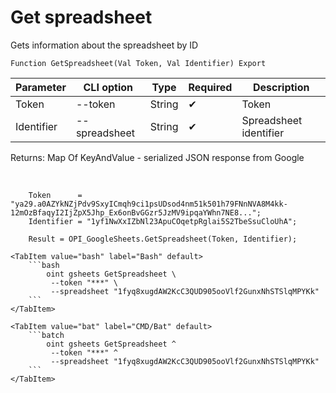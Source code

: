 ﻿---
sidebar_position: 2
---


# Get spreadsheet
 Gets information about the spreadsheet by ID



`Function GetSpreadsheet(Val Token, Val Identifier) Export`

  | Parameter | CLI option | Type | Required | Description |
  |-|-|-|-|-|
  | Token | --token | String | &#x2714; | Token |
  | Identifier | --spreadsheet | String | &#x2714; | Spreadsheet identifier |

  
  Returns:  Map Of KeyAndValue - serialized JSON response from Google

<br/>




```bsl title="1C:Enterprise/OneScript code example"
    Token      = "ya29.a0AZYkNZjPdv9SxyICmqh9ci1psUDsod4nm51k501h79FNnNVA8M4kk-12mOzBfaqyI2IjZpX5Jhp_Ex6onBvGGzr5JzMV9ipqaYWhn7NE8...";
    Identifier = "1yf1NwXxIZbNl23ApuCOqetpRglai5S2TbeSsuCloUhA";

    Result = OPI_GoogleSheets.GetSpreadsheet(Token, Identifier);
```
 

 <Tabs>
  
    <TabItem value="bash" label="Bash" default>
        ```bash
            oint gsheets GetSpreadsheet \
             --token "***" \
             --spreadsheet "1fyq8xugdAW2KcC3QUD905ooVlf2GunxNhSTSlqMPYKk"
        ```
    </TabItem>
  
    <TabItem value="bat" label="CMD/Bat" default>
        ```batch
            oint gsheets GetSpreadsheet ^
             --token "***" ^
             --spreadsheet "1fyq8xugdAW2KcC3QUD905ooVlf2GunxNhSTSlqMPYKk"
        ```
    </TabItem>
</Tabs>



